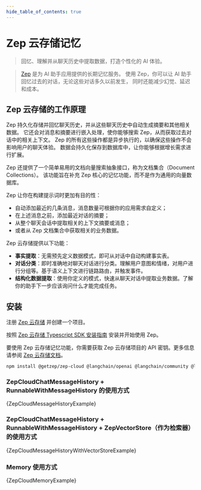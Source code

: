 ```yaml
---
hide_table_of_contents: true
---
```


# Zep 云存储记忆

> 回忆、理解并从聊天历史中提取数据，打造个性化的 AI 体验。

> [Zep](https://www.getzep.com) 是为 AI 助手应用提供的长期记忆服务。
> 使用 Zep，你可以让 AI 助手回忆过去的对话，无论这些对话多久以前发生，
> 同时还能减少幻觉、延迟和成本。

## Zep 云存储的工作原理

Zep 持久化存储并回忆聊天历史，并从这些聊天历史中自动生成摘要和其他相关数据。
它还会对消息和摘要进行嵌入处理，使你能够搜索 Zep，从而获取过去对话中的相关上下文。
Zep 的所有这些操作都是异步执行的，以确保这些操作不会影响用户的聊天体验。
数据会持久化保存到数据库中，让你能够根据增长需求进行扩展。

Zep 还提供了一个简单易用的文档向量搜索抽象接口，称为文档集合（Document Collections）。
该功能旨在补充 Zep 核心的记忆功能，而不是作为通用的向量数据库。

Zep 让你在构建提示词时更加有目的性：

- 自动添加最近的几条消息，消息数量可根据你的应用需求自定义；
- 在上述消息之前，添加最近对话的摘要；
- 从整个聊天会话中提取相关的上下文摘要或消息；
- 或者从 Zep 文档集合中获取相关的业务数据。

Zep 云存储提供以下功能：

- **事实提取**：无需预先定义数据模式，即可从对话中自动构建事实表。
- **对话分类**：即时准确地对聊天对话进行分类。理解用户意图和情绪，对用户进行分组等。基于语义上下文进行链路路由，并触发事件。
- **结构化数据提取**：使用你定义的模式，快速从聊天对话中提取业务数据。了解你的助手下一步应该询问什么才能完成任务。

## 安装

注册 [Zep 云存储](https://app.getzep.com/) 并创建一个项目。

按照 [Zep 云存储 Typescript SDK 安装指南](https://help.getzep.com/sdks) 安装并开始使用 Zep。

要使用 Zep 云存储记忆功能，你需要获取 Zep 云存储项目的 API 密钥。更多信息请参阅 [Zep 云存储文档](https://help.getzep.com/projects)。


<IntegrationInstallTooltip></IntegrationInstallTooltip>

```bash npm2yarn
npm install @getzep/zep-cloud @langchain/openai @langchain/community @langchain/core
```

### ZepCloudChatMessageHistory + RunnableWithMessageHistory 的使用方式


<CodeBlock language="typescript">{ZepCloudMessageHistoryExample}</CodeBlock>

### ZepCloudChatMessageHistory + RunnableWithMessageHistory + ZepVectorStore（作为检索器）的使用方式


<CodeBlock language="typescript">
  {ZepCloudMessageHistoryWithVectorStoreExample}
</CodeBlock>

### Memory 使用方式


<CodeBlock language="typescript">{ZepCloudMemoryExample}</CodeBlock>